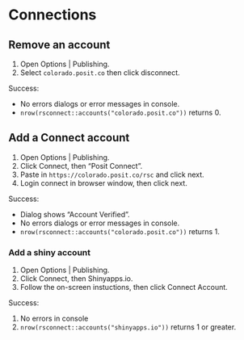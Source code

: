 # Connections

## Remove an account

1. Open Options | Publishing.
1. Select `colorado.posit.co` then click disconnect.

Success:

* No errors dialogs or error messages in console.
* `nrow(rsconnect::accounts("colorado.posit.co"))` returns 0.

## Add a Connect account

1. Open Options | Publishing.
1. Click Connect, then "Posit Connect".
1. Paste in `https://colorado.posit.co/rsc` and click next.
1. Login connect in browser window, then click next.

Success:

* Dialog shows "Account Verified".
* No errors dialogs or error messages in console.
* `nrow(rsconnect::accounts("colorado.posit.co"))` returns 1.

### Add a shiny account

1. Open Options | Publishing.
1. Click Connect, then Shinyapps.io. 
1. Follow the on-screen instuctions, then click Connect Account.

Success:

1. No errors in console
1. `nrow(rsconnect::accounts("shinyapps.io"))` returns 1 or greater.
